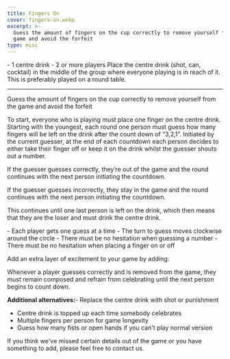 ```yaml
---
title: Fingers On
cover: fingers-on.webp
excerpt: >-
  Guess the amount of fingers on the cup correctly to remove yourself from the
  game and avoid the forfeit
type: misc
---
```


<GameHero
  cover="/BeerGoggleGames/images/fingers-on.webp"
  alt="Fingers On"
/>

<GameSection title="Equipment" icon="/BeerGoggleGames/images/liquor.webp">
-   1 centre drink
-   2 or more players
</GameSection>

<GameSection title="Setup" icon="/BeerGoggleGames/images/settings.webp">
Place the centre drink (shot, can, cocktail) in the middle of the group where everyone playing is in reach of it. This is preferably played on a round table.

* * *
</GameSection>

<GameSection title="Aim of the Game" icon="/BeerGoggleGames/images/target.webp">
<p>Guess the amount of fingers on the cup correctly to remove yourself from the game and avoid the forfeit</p>
</GameSection>

<GameSection title="How to Play" icon="/BeerGoggleGames/images/question.webp">
To start, everyone who is playing must place one finger on the centre drink. Starting with the youngest, each round one person must guess how many fingers will be left on the drink after the count down of “3,2,1”. Initiated by the current guesser, at the end of each countdown each person decides to either take their finger off or keep it on the drink whilst the guesser shouts out a number.

If the guesser guesses correctly, they’re out of the game and the round continues with the next person initiating the countdown.

If the guesser guesses incorrectly, they stay in the game and the round continues with the next person initiating the countdown.

This continues until one last person is left on the drink, which then means that they are the loser and must drink the centre drink.
</GameSection>

<GameSection title="Rules" icon="/BeerGoggleGames/images/rules.webp">
-   Each player gets one guess at a time
-   The turn to guess moves clockwise around the circle
-   There must be no hesitation when guessing a number
-   There must be no hesitation when placing a finger on or off
</GameSection>

<GameSection title="Special Edition" icon="/BeerGoggleGames/images/special.webp">
<p>Add an extra layer of excitement to your game by adding:</p>
</GameSection>

<GameSection title="**No Celebrations**" icon="/BeerGoggleGames/images/question.webp">
Whenever a player guesses correctly and is removed from the game, they must remain composed and refrain from celebrating until the next person begins to count down.

**Additional alternatives:**-   Replace the centre drink with shot or punishment
-   Centre drink is topped up each time somebody celebrates
-   Multiple fingers per person for game longevity
-   Guess how many fists or open hands if you can't play normal version
</GameSection>

<ShareButtons title="Fingers On" />

<FeedbackCard>
<p>If you think we've missed certain details out of the game or you have something to add, please feel free to contact us.</p>
</FeedbackCard>
